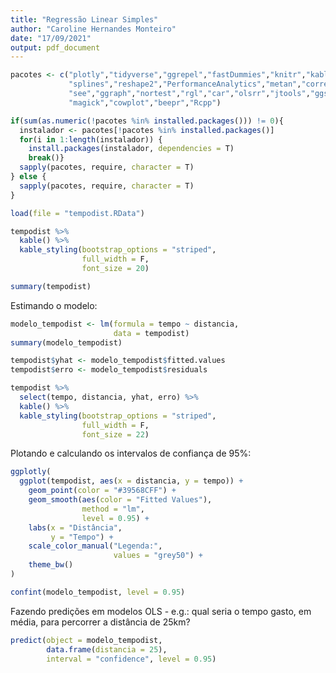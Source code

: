 ```yaml
---
title: "Regressão Linear Simples"
author: "Caroline Hernandes Monteiro"
date: "17/09/2021"
output: pdf_document
---
```


```r
pacotes <- c("plotly","tidyverse","ggrepel","fastDummies","knitr","kableExtra",
             "splines","reshape2","PerformanceAnalytics","metan","correlation",
             "see","ggraph","nortest","rgl","car","olsrr","jtools","ggstance",
             "magick","cowplot","beepr","Rcpp")

if(sum(as.numeric(!pacotes %in% installed.packages())) != 0){
  instalador <- pacotes[!pacotes %in% installed.packages()]
  for(i in 1:length(instalador)) {
    install.packages(instalador, dependencies = T)
    break()}
  sapply(pacotes, require, character = T) 
} else {
  sapply(pacotes, require, character = T) 
}
```


```r
load(file = "tempodist.RData")

tempodist %>%
  kable() %>%
  kable_styling(bootstrap_options = "striped",
                full_width = F,
                font_size = 20)

summary(tempodist)
```


Estimando o modelo:

```r
modelo_tempodist <- lm(formula = tempo ~ distancia,
                       data = tempodist)
summary(modelo_tempodist)

tempodist$yhat <- modelo_tempodist$fitted.values
tempodist$erro <- modelo_tempodist$residuals

tempodist %>%
  select(tempo, distancia, yhat, erro) %>%
  kable() %>%
  kable_styling(bootstrap_options = "striped", 
                full_width = F, 
                font_size = 22)
```


Plotando e calculando os intervalos de confiança de 95%:

```r
ggplotly(
  ggplot(tempodist, aes(x = distancia, y = tempo)) +
    geom_point(color = "#39568CFF") +
    geom_smooth(aes(color = "Fitted Values"),
                method = "lm", 
                level = 0.95) +
    labs(x = "Distância",
         y = "Tempo") +
    scale_color_manual("Legenda:",
                       values = "grey50") +
    theme_bw()
)

confint(modelo_tempodist, level = 0.95)
```


Fazendo predições em modelos OLS - e.g.: qual seria o tempo gasto, em média, para percorrer a distância de 25km?

```r
predict(object = modelo_tempodist,
        data.frame(distancia = 25),
        interval = "confidence", level = 0.95)
```